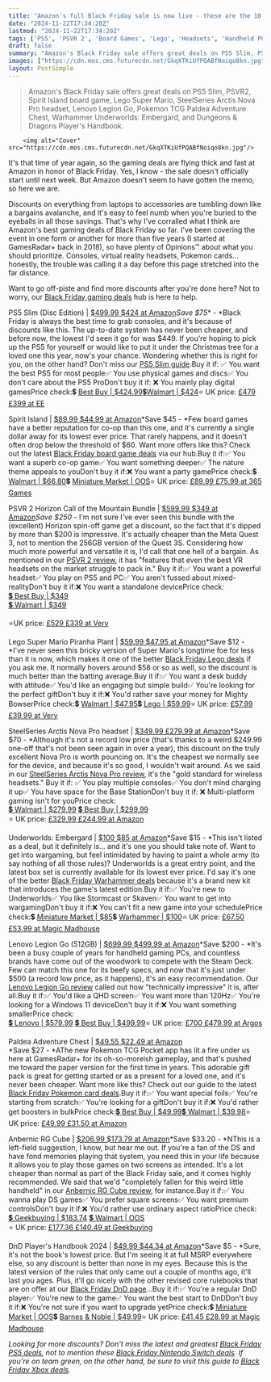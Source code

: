 ```yaml
---
title: "Amazon's full Black Friday sale is now live - these are the 10 deals I'd buy this weekend"
date: "2024-11-22T17:34:20Z"
lastmod: "2024-11-22T17:34:20Z"
tags: ['PS5', 'PSVR 2', 'Board Games', 'Lego', 'Headsets', 'Handheld PC', 'Pokemon TCG', 'Wargames', 'D&D']
draft: false
summary: "Amazon's Black Friday sale offers great deals on PS5 Slim, PSVR2, Spirit Island board game, Lego Super Mario, SteelSeries Arctis Nova Pro headset, Lenovo Legion Go, Pokemon TCG Paldea Adventure Chest, Warhammer Underworlds: Embergard, and Dungeons & Dragons Player's Handbook."
images: ["https://cdn.mos.cms.futurecdn.net/GkqXTKiUfPQABfNoiqo8kn.jpg"]
layout: PostSimple
---
```

> Amazon's Black Friday sale offers great deals on PS5 Slim, PSVR2, Spirit Island board game, Lego Super Mario, SteelSeries Arctis Nova Pro headset, Lenovo Legion Go, Pokemon TCG Paldea Adventure Chest, Warhammer Underworlds: Embergard, and Dungeons & Dragons Player's Handbook.


        <img alt="Cover" src="https://cdn.mos.cms.futurecdn.net/GkqXTKiUfPQABfNoiqo8kn.jpg"/>
        
It's that time of year again, so the gaming deals are flying thick and fast at Amazon in honor of Black Friday. Yes, I know - the sale doesn't officially start until next week. But Amazon doesn't seem to have gotten the memo, so here we are.

Discounts on everything from laptops to accessories are tumbling down like a bargains avalanche, and it's easy to feel numb when you're buried to the eyeballs in all those savings. That's why I've corralled what I think are Amazon's best gaming deals of Black Friday so far. I've been covering the event in one form or another for more than five years (I started at GamesRadar+ back in 2018), so have plenty of Opinions™ about what you should prioritize. Consoles, virtual reality headsets, Pokemon cards... honestly, the trouble was calling it a day before this page stretched into the far distance.

Want to go off-piste and find more discounts after you're done here? Not to worry, our [Black Friday gaming deals](https://www.gamesradar.com/black-friday-gaming-deals/) hub is here to help.

PS5 Slim (Disc Edition) | [$499.99 $424 at Amazon](https://target.georiot.com/Proxy.ashx?tsid=8426&GR_URL=https%3A%2F%2Famazon.com%2FPlayStation%25C2%25AE5-console-slim-PlayStation-5%2Fdp%2FB0CL61F39H%3Fth%3D1%26tag%3Dhawk-future-20%26ascsubtag%3Dgrd-us-9783261074760491460-20)*Save $75** - *Black Friday is always the best time to grab consoles, and it's because of discounts like this. The up-to-date system has never been cheaper, and before now, the lowest I'd seen it go for was $449. If you're hoping to pick up the PS5 for yourself or would like to put it under the Christmas tree for a loved one this year, now's your chance. Wondering whether this is right for you, on the other hand? Don't miss our [PS5 Slim guide](https://www.gamesradar.com/ps5-slim-guide/).Buy it if: ✅ You want the best PS5 for most people✅ You use physical games and discs✅ You don't care about the PS5 ProDon't buy it if: ❌ You mainly play digital gamesPrice check:💲 [Best Buy | $424.99](https://shop-links.co/link?skuId=6566039&publisher_slug=future&exclusive=1&u1=grd-us-9783261074760491460&url=https%3A%2F%2Fwww.bestbuy.com%2Fsite%2Fsony-playstation-5-slim-console-white%2F6566039.p%3FskuId%3D6566039&article_name=Amazon's%20full%20Black%20Friday%20sale%20is%20now%20live%20-%20these%20are%20the%2010%20deals%20I'd%20buy%20this%20weekend&article_url=https%3A%2F%2Fwww.gamesradar.com%2Fgames%2Five-been-covering-black-friday-for-over-5-years-and-these-are-the-gaming-deals-at-amazon-id-recommend%2F%2Fgames%2Five-been-covering-black-friday-for-over-5-years-and-these-are-the-gaming-deals-at-amazon-id-recommend)[💲](https://www.anrdoezrs.net/click-8150600-15618761?sid=grd-us-9783261074760491460&url=https://www.argos.co.uk/product/4884404?clickSR=slp:term:ps5%20slim:2:671:1)[Walmart | $424](https://goto.walmart.com/c/1943169/565706/9383?subId1=grd-us-9783261074760491460&sharedId=hawk&u=https%3A%2F%2Fwww.walmart.com%2Fip%2FSony-PlayStation-5-PS5-Disc-Console-Slim%2F5113183756%3FclassType%3DREGULAR%26athbdg%3DL1102%26from%3D%2Fsearch)⭐ UK price: [£479 £399 at EE](https://www.awin1.com/awclick.php?awinmid=31423&awinaffid=103504&clickref=grd-us-9783261074760491460&p=https%3A%2F%2Fstore.ee.co.uk%2Fproducts%2Fsony-playstation-5-console--model-group---slim--9577157-HHCW.html)

Spirit Island | [$89.99 $44.99 at Amazon](https://target.georiot.com/Proxy.ashx?tsid=8426&GR_URL=https%3A%2F%2Famazon.com%2FGreater-Than-Games-Spirit-Island%2Fdp%2FB01MUHP51S%2F%3Fth%3D1%26tag%3Dhawk-future-20%26ascsubtag%3Dgrd-us-9783261074760491460-20)*Save $45 - *Few board games have a better reputation for co-op than this one, and it's currently a single dollar away for its lowest ever price. That rarely happens, and it doesn't often drop below the threshold of $60. Want more offers like this? Check out the latest [Black Friday board game deals](https://www.gamesradar.com/black-friday-board-game-deals/) via our hub.Buy it if:✅ You want a superb co-op game✅ You want something deeper✅ The nature theme appeals to youDon't buy it if:❌ You want a party gamePrice check:💲 [Walmart | $66.80](https://goto.walmart.com/c/1943169/565706/9383?subId1=grd-us-9783261074760491460&sharedId=hawk&u=https%3A%2F%2Fwww.walmart.com%2Fip%2FSpirit-Island-Board-Games%2F5230773927%3FclassType%3DREGULAR%26from%3D%2Fsearch)💲 [Miniature Market | OOS](https://miniature-market.sjv.io/c/221109/1593875/18486?subId1=grd-us-9783261074760491460&sharedId=hawk&u=https%3A%2F%2Fwww.miniaturemarket.com%2Fgtgfnsislcore.html)⭐ UK price: [£89.99 £75.99 at 365 Games](https://scripts.affiliatefuture.com/AFClick.asp?affiliateID=348071&merchantID=7252&programmeID=26550&mediaID=0&tracking=grd-us-9783261074760491460&afsource=60&url=https%3A%2F%2F365games.co.uk%2Fproducts%2Fspirit-island-board-game%3F)

PSVR 2 Horizon Call of the Mountain Bundle | [$599.99 $349 at Amazon](https://target.georiot.com/Proxy.ashx?tsid=8426&GR_URL=https%3A%2F%2Famazon.com%2FPlayStation-VR2-PSVR2-5%2Fdp%2FB0C1Q9X8VH%3Ftag%3Dhawk-future-20%26ascsubtag%3Dgrd-us-9783261074760491460-20)*Save $250* - I'm not sure I've ever seen this bundle with the (excellent) Horizon spin-off game get a discount, so the fact that it's dipped by more than $200 is impressive. It's actually cheaper than the Meta Quest 3, not to mention the 256GB version of the Quest 3S. Considering how much more powerful and versatile it is, I'd call that one hell of a bargain. As mentioned in our [PSVR 2 review](https://www.gamesradar.com/psvr-2-review/), it has "features that even the best VR headsets on the market struggle to pack in." Buy it if:✅ You want a powerful headset✅ You play on PS5 and PC✅ You aren't fussed about mixed-realityDon't buy it if:❌ You want a standalone devicePrice check: [<br/>💲 Best Buy | $349](https://shop-links.co/link?publisher_slug=future&exclusive=1&u1=grd-us-9783261074760491460&url=https%3A%2F%2Fwww.bestbuy.com%2Fsite%2Fsony-playstation-vr2-horizon-call-of-the-mountain-bundle-white%2F6542113.p&article_name=Amazon's%20full%20Black%20Friday%20sale%20is%20now%20live%20-%20these%20are%20the%2010%20deals%20I'd%20buy%20this%20weekend&article_url=https%3A%2F%2Fwww.gamesradar.com%2Fgames%2Five-been-covering-black-friday-for-over-5-years-and-these-are-the-gaming-deals-at-amazon-id-recommend%2F%2Fgames%2Five-been-covering-black-friday-for-over-5-years-and-these-are-the-gaming-deals-at-amazon-id-recommend)[<br/>💲 Walmart | $349<br/><br/>](https://goto.walmart.com/c/1943169/565706/9383?subId1=grd-us-9783261074760491460&sharedId=hawk&u=https%3A%2F%2Fwww.walmart.com%2Fip%2FPlayStation-VR2-Horizon-Call-of-the-Mountain-Bundle%2F3333660564)⭐UK price: [£529 £339 at Very](https://www.awin1.com/awclick.php?awinmid=3090&awinaffid=103504&clickref=grd-us-9783261074760491460&p=https%3A%2F%2Fwww.very.co.uk%2Fplaystation-vr2%2F1600885942.prd)

Lego Super Mario Piranha Plant | [$59.99 $47.95 at Amazon](https://target.georiot.com/Proxy.ashx?tsid=8426&GR_URL=https%3A%2F%2Famazon.com%2FLEGO-TBD-Super-Mario-71426%2Fdp%2FB0BXQ3M8JH%3Ftag%3Dhawk-future-20%26ascsubtag%3Dgrd-us-9783261074760491460-20)*Save $12 - *I've never seen this bricky version of Super Mario's longtime foe for less than it is now, which makes it one of the better [Black Friday Lego deals](https://www.gamesradar.com/black-friday-lego-deals/) if you ask me. It normally hovers around $58 or so as well, so the discount is much better than the batting average.Buy it if:✅ You want a desk buddy with attitude✅ You'd like an engaging but simple build✅ You're looking for the perfect giftDon't buy it if:❌ You'd rather save your money for Mighty BowserPrice check:💲 [Walmart | $47.95](https://goto.walmart.com/c/1943169/565706/9383?subId1=grd-us-9783261074760491460&sharedId=hawk&u=https%3A%2F%2Fwww.walmart.com%2Fip%2FLEGO-Super-Mario-Piranha-Plant-Build-Display-Brothers-Collectible-Adults-Teens-Authentically-Detailed-Posable-Figure-Birthday-Gift-Gamers-Fans-71426%2F2651673420%3FclassType%3DREGULAR%26athbdg%3DL1103%26from%3D%2Fsearch)💲 [Lego | $59.99](https://click.linksynergy.com/deeplink?id=kXQk6%2AivFEQ&mid=24340&u1=grd-us-9783261074760491460&murl=https%3A%2F%2Fwww.lego.com%2Fen-us%2Fproduct%2Fpiranha-plant-71426)⭐ UK price: [£57.99 £39.99 at Very](https://www.awin1.com/awclick.php?awinmid=3090&awinaffid=103504&clickref=grd-us-9783261074760491460&p=https%3A%2F%2Fwww.very.co.uk%2Flego-super-mario-piranha-plant%2F1600892789.prd)

SteelSeries Arctis Nova Pro headset | [$349.99 £279.99 at Amazon](https://target.georiot.com/Proxy.ashx?tsid=8426&GR_URL=https%3A%2F%2Famazon.com%2FSteelSeries-Arctis-Wireless-Multi-System-Headset%2Fdp%2FB09ZWCYQTX%2F%3Fth%3D1%26tag%3Dhawk-future-20%26ascsubtag%3Dgrd-us-9783261074760491460-20)*Save $70 - *Although it's not a record low price (that's thanks to a weird $249.99 one-off that's not been seen again in over a year), this discount on the truly excellent Nova Pro is worth pouncing on. It's the cheapest we normally see for the device, and because it's so good, I wouldn't wait around. As we said in our [SteelSeries Arctis Nova Pro review](https://www.gamesradar.com/steelseries-arctis-nova-pro-wireless-review/), it's the "gold standard for wireless headsets." Buy it if: ✅ You play multiple consoles✅ You don't mind charging it up✅ You have space for the Base StationDon't buy it if: ❌ Multi-platform gaming isn't for youPrice check: [<br/>💲 Walmart | $279.99](https://goto.walmart.com/c/1943169/565706/9383?subId1=grd-us-9783261074760491460&sharedId=hawk&u=https%3A%2F%2Fwww.walmart.com%2Fip%2FSteelSeries-Arctis-Nova-Pro-Wireless-Gaming-Headset-For-Xbox-Black%2F1988263266%3FclassType%3DREGULAR%26selectedSellerId%3D101353918%26from%3D%2Fsearch) [💲 Best Buy | $299.99<br/>](https://shop-links.co/link?skuId=6506219&publisher_slug=future&exclusive=1&u1=grd-us-9783261074760491460&url=https%3A%2F%2Fwww.bestbuy.com%2Fsite%2Fsteelseries-arctis-nova-pro-wireless-multi-gaming-headset-for-pc-ps5-ps4-switch-black%2F6506219.p%3FskuId%3D6506219&article_name=Amazon's%20full%20Black%20Friday%20sale%20is%20now%20live%20-%20these%20are%20the%2010%20deals%20I'd%20buy%20this%20weekend&article_url=https%3A%2F%2Fwww.gamesradar.com%2Fgames%2Five-been-covering-black-friday-for-over-5-years-and-these-are-the-gaming-deals-at-amazon-id-recommend%2F%2Fgames%2Five-been-covering-black-friday-for-over-5-years-and-these-are-the-gaming-deals-at-amazon-id-recommend)⭐ UK price: [£329.99 £244.99 at Amazon](https://target.georiot.com/Proxy.ashx?tsid=8426&GR_URL=https%3A%2F%2Famazon.co.uk%2FSteelSeries-Arctis-Wireless-Gaming-Headset%2Fdp%2FB09ZLRD7Z9%2F%3Fth%3D1%26tag%3Dhawk-future-21%26ascsubtag%3Dgrd-us-9783261074760491460-21)

Underworlds: Embergard | [$100 $85 at Amazon](https://target.georiot.com/Proxy.ashx?tsid=8426&GR_URL=https%3A%2F%2Famazon.com%2FGames-Workshop-Warhammer-Underworlds-Embergard%2Fdp%2FB0DL63CSWF%2F%3Ftag%3Dhawk-future-20%26ascsubtag%3Dgrd-us-9783261074760491460-20)*Save $15 - *This isn't listed as a deal, but it definitely is... and it's one you should take note of. Want to get into wargaming, but feel intimidated by having to paint a whole army (to say nothing of all those rules)? Underworlds is a great entry point, and the latest box set is currently available for its lowest ever price. I'd say it's one of the better [Black Friday Warhammer deals](https://www.gamesradar.com/black-friday-warhammer-deals/) because it's a brand new kit that introduces the game's latest edition.Buy it if:✅ You're new to Underworlds✅ You like Stormcast or Skaven✅ You want to get into wargamingDon't buy it if:❌ You can't fit a new game into your schedulePrice check:💲 [Miniature Market | $85](https://miniature-market.sjv.io/c/221109/1593875/18486?subId1=grd-us-9783261074760491460&sharedId=hawk&u=https%3A%2F%2Fwww.miniaturemarket.com%2Fwarhammer-underworlds-embergard-gw-34-001.html)💲 [Warhammer | $100](https://www.warhammer.com/en-US/shop/warhammer-underworlds-embergard-2024-eng)⭐ UK price: [£67.50 £53.99 at Magic Madhouse](https://www.prf.hn/click/camref:1100ldMAc/pubref:grd-us-9783261074760491460/destination:https%3A%2F%2Fmagicmadhouse.co.uk%2Fgames-workshop-warhammer-underworlds-embergard)

Lenovo Legion Go (512GB) | [$699.99 $499.99 at Amazon](https://target.georiot.com/Proxy.ashx?tsid=8426&GR_URL=https%3A%2F%2Famazon.com%2FLenovo-Legion-Handheld-Touchscreen-Extreme%2Fdp%2FB0CM74YFSP%2F%3Ftag%3Dhawk-future-20%26ascsubtag%3Dgrd-us-9783261074760491460-20)*Save $200 - *It's been a busy couple of years for handheld gaming PCs, and countless brands have come out of the woodwork to compete with the Steam Deck. Few can match this one for its beefy specs, and now that it's just under $500 (a record low price, as it happens), it's an easy recommendation. Our [Lenovo Legion Go review](https://www.gamesradar.com/lenovo-legion-go-review/) called out how "technically impressive" it is, after all.Buy it if:✅ You'd like a QHD screen✅ You want more than 120Hz✅ You're looking for a Windows 11 deviceDon't buy it if:❌ You want something smallerPrice check: [<br/>💲 Lenovo | $579.99](https://lenovo.7eer.net/c/221109/218864/3808?subId1=grd-us-9783261074760491460&sharedId=hawk&u=https%3A%2F%2Fwww.lenovo.com%2Fus%2Fen%2Fp%2Fhandheld%2Flegion-go%2Flen106g0001) [💲 Best Buy | $499.99](https://shop-links.co/link?publisher_slug=future&exclusive=1&u1=grd-us-9783261074760491460&url=https%3A%2F%2Fwww.bestbuy.com%2Fsite%2Flenovo-legion-go-8-8-144hz-wqxga-gaming-handheld-amd-ryzen-z1-extreme-16gb-with-512-gb-ssd-shadow-black%2F6559605.p&article_name=Amazon's%20full%20Black%20Friday%20sale%20is%20now%20live%20-%20these%20are%20the%2010%20deals%20I'd%20buy%20this%20weekend&article_url=https%3A%2F%2Fwww.gamesradar.com%2Fgames%2Five-been-covering-black-friday-for-over-5-years-and-these-are-the-gaming-deals-at-amazon-id-recommend%2F%2Fgames%2Five-been-covering-black-friday-for-over-5-years-and-these-are-the-gaming-deals-at-amazon-id-recommend)⭐ UK price: [£700 £479.99 at Argos](https://www.anrdoezrs.net/click-8150600-15618761?sid=grd-us-9783261074760491460&url=https://www.argos.co.uk/product/7046933?)

Paldea Adventure Chest | [$49.55 $22.49 at Amazon](https://target.georiot.com/Proxy.ashx?tsid=8426&GR_URL=https%3A%2F%2Famazon.com%2FPokemon-TCG-PALDEA-Adventure-Chest%2Fdp%2FB0CQKL94QC%2F%3Ftag%3Dhawk-future-20%26ascsubtag%3Dgrd-us-9783261074760491460-20)[<br/>](https://target.georiot.com/Proxy.ashx?tsid=8426&GR_URL=https%3A%2F%2Famazon.com%2FPokemon-TCG-Scarlet-Shrouded-Trainer%2Fdp%2FB0D4B4SL9X%3Fref_%3Dast_sto_dp%26tag%3Dhawk-future-20%26ascsubtag%3Dgrd-us-9783261074760491460-20)*Save $27 - *AThe new Pokemon TCG Pocket app has lit a fire under us here at GamesRadar+ for its oh-so-moreish gameplay, and that's pushed me toward the paper version for the first time in years. This adorable gift pack is great for getting started or as a present for a loved one, and it's never been cheaper. Want more like this? Check out our guide to the latest [Black Friday Pokemon card deals](https://www.gamesradar.com/black-friday-pokemon-card-deals/).Buy it if:✅ You want special foils✅ You're starting from scratch✅ You're looking for a giftDon't buy it if:❌ You'd rather get boosters in bulkPrice check:[💲 Best Buy | $49.99](https://shop-links.co/link?skuId=6569653&publisher_slug=future&exclusive=1&u1=grd-us-9783261074760491460&url=https%3A%2F%2Fwww.bestbuy.com%2Fsite%2Fpokemon-trading-card-game-paldea-adventure-chest%2F6569653.p%3FskuId%3D6569653&article_name=Amazon's%20full%20Black%20Friday%20sale%20is%20now%20live%20-%20these%20are%20the%2010%20deals%20I'd%20buy%20this%20weekend&article_url=https%3A%2F%2Fwww.gamesradar.com%2Fgames%2Five-been-covering-black-friday-for-over-5-years-and-these-are-the-gaming-deals-at-amazon-id-recommend%2F%2Fgames%2Five-been-covering-black-friday-for-over-5-years-and-these-are-the-gaming-deals-at-amazon-id-recommend)[💲 Walmart | $39.98](https://goto.walmart.com/c/1943169/565706/9383?subId1=grd-us-9783261074760491460&sharedId=hawk&u=https%3A%2F%2Fwww.walmart.com%2Fip%2FPokemon-Trading-Card-Games-Paldea-Adventure-Chest%2F5265483766%3FclassType%3DREGULAR%26athbdg%3DL1800%26from%3D%2Fsearch)⭐ UK price: [£49.99 £31.50 at Amazon](https://target.georiot.com/Proxy.ashx?tsid=8426&GR_URL=https%3A%2F%2Famazon.co.uk%2FPok%25C3%25A9mon-TCG-Paldea-Adventure-Booster%2Fdp%2FB0CQKL94QC%3Ftag%3Dhawk-future-21%26ascsubtag%3Dgrd-us-9783261074760491460-21)

Anbernic RG Cube | [$206.99 $173.79 at Amazon](https://target.georiot.com/Proxy.ashx?tsid=8426&GR_URL=https%3A%2F%2Famazon.com%2FConsole-Consoles-Supports-Wireless-Handheld%2Fdp%2FB0DC6PSNZ7%3Ftag%3Dhawk-future-20%26ascsubtag%3Dgrd-us-9783261074760491460-20)*Save $33.20 - *NThis is a left-field suggestion, I know, but hear me out. If you're a fan of the DS and have fond memories playing that system, you need this in your life because it allows you to play those games on two screens as intended. It's a lot cheaper than normal as part of the Black Friday sale, and it comes highly recommended. We said that we'd "completely fallen for this weird little handheld" in our [Anbernic RG Cube review](https://www.gamesradar.com/hardware/handhelds/anbernic-rg-cube-review/), for instance.Buy it if:✅ You wanna play DS games✅ You prefer square screens✅ You want premium controlsDon't buy it if:❌ You'd rather use ordinary aspect ratioPrice check: [<br/>💲 Geekbuying | $183.74](https://geekbuying.pxf.io/c/338476/988751/13004?subId1=grd-us-9783261074760491460&sharedId=hawk&u=https%3A%2F%2Fwww.geekbuying.com%2Fsearch%2Fanbernic-rg-cube%2F) [💲 Walmart | OOS](https://goto.walmart.com/c/1943169/565706/9383?subId1=grd-us-9783261074760491460&sharedId=hawk&u=https%3A%2F%2Fwww.walmart.com%2Fsearch%3Fq%3DAsus%2BROG%2BAlly%2BX)[ <br/>](https://goto.walmart.com/c/1943169/565706/9383?subId1=grd-us-9783261074760491460&sharedId=hawk&u=https%3A%2F%2Fwww.walmart.com%2Fsearch%3Fq%3DAsus%2BROG%2BAlly%2BX)⭐ UK price: [£177.36 £140.49 at Geekbuying](https://geekbuying.pxf.io/c/338476/988751/13004?subId1=grd-us-9783261074760491460&sharedId=hawk&u=https%3A%2F%2Fwww.geekbuying.com%2Fitem%2FANBERNIC-RG-Cube-Game-Console-128GB-Black-524810.html%3F)

DnD Player's Handbook 2024 | [$49.99 $44.34 at Amazon](https://target.georiot.com/Proxy.ashx?tsid=8426&GR_URL=https%3A%2F%2Famazon.com%2FDungeons-Dragons-Players-Handbook-Rulebook%2Fdp%2F0786969512%2F%3Fth%3D1%26tag%3Dhawk-future-20%26ascsubtag%3Dgrd-us-9783261074760491460-20)*Save $5 - *Sure, it's not the book's lowest price. But I'm seeing it at full MSRP everywhere else, so any discount is better than none in my eyes. Because this is the latest version of the rules that only came out a couple of months ago, it'll last you ages. Plus, it'll go nicely with the other revised core rulebooks that are on offer at our [Black Friday DnD page](https://www.gamesradar.com/d-and-d-black-friday-deals/)...Buy it if:✅ You're a regular DnD player✅ You're new to the game✅ You want the best start to DnDDon't buy it if:❌ You're not sure if you want to upgrade yetPrice check:💲 [Miniature Market | OOS](https://miniature-market.sjv.io/c/221109/1593875/18486?subId1=grd-us-9783261074760491460&sharedId=hawk&u=https%3A%2F%2Fwww.miniaturemarket.com%2Fdd-5e-rpg-players-handbook-2024-standard-cover-wocd37090.html)💲 [Barnes & Noble | $49.99](https://www.anrdoezrs.net/click-8150600-15923510?sid=grd-us-9783261074760491460&url=https://www.barnesandnoble.com/w/dungeons-dragons-players-handbook-2024-wizards-of-the-coast/1146326111)⭐ UK price: [£41.45 £28.99 at Magic Madhouse](https://www.prf.hn/click/camref:1100ldMAc/pubref:grd-us-9783261074760491460/destination:https%3A%2F%2Fmagicmadhouse.co.uk%2Fwizards-of-the-coast-dungeons-dragons-players-handbook-2024%3F)

*Looking for more discounts? Don't miss the latest and greatest *[<em>Black Friday PS5 deals</em>](https://www.gamesradar.com/black-friday-ps5-deals-2021/)*, not to mention these *[<em>Black Friday Nintendo Switch deals</em>](https://www.gamesradar.com/black-friday-nintendo-switch-deals/)*. If you're on team green, on the other hand, be sure to visit this guide to *[<em>Black Friday Xbox deals</em>](https://www.gamesradar.com/black-friday-xbox-series-x-deals/)*.*
        